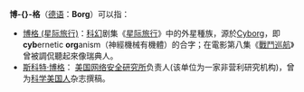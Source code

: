 {{noteTA
|G1=StarTrek
}}
'''博-{}-格'''（[[德语|德语]]：'''Borg'''）可以指：
* [[博格_(星际旅行)|博格 (星际旅行)]]：[[科幻|科幻]]剧集《[[星际旅行|星际旅行]]》中的外星種族，源於[[生化人|Cyborg]]，即'''cyb'''ernetic '''org'''anism（神經機械有機體）的合字；在電影第八集《[[戰鬥巡航|戰鬥巡航]]》曾被調侃聽起來像瑞典人。
* [[斯科特·博格|斯科特·博格]]： [[美国网络安全研究所|美国网络安全研究所]]负责人(该单位为一家非营利研究机构)，曾为[[科学美国人|科学美国人]]杂志撰稿。

{{disambig|B|Cat=二字译名消歧义}}